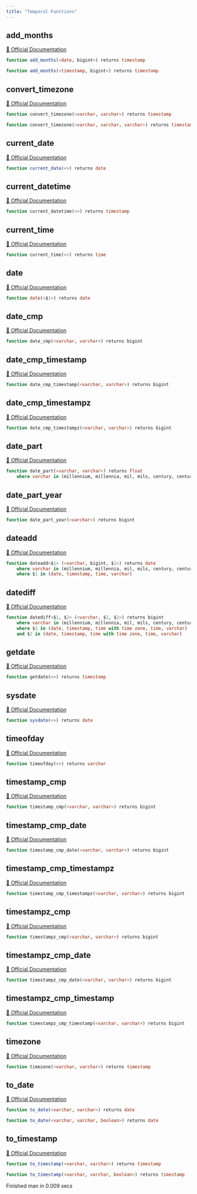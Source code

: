 ```yaml
---
title: "Temporal Functions"
---
```


## add_months
[🔗 Official Documentation](#)

```sql
function add_months(<date, bigint>) returns timestamp
```


```sql
function add_months(<timestamp, bigint>) returns timestamp
```


## convert_timezone
[🔗 Official Documentation](#)

```sql
function convert_timezone(<varchar, varchar>) returns timestamp
```


```sql
function convert_timezone(<varchar, varchar, varchar>) returns timestamp
```


## current_date
[🔗 Official Documentation](#)

```sql
function current_date(<>) returns date
```


## current_datetime
[🔗 Official Documentation](#)

```sql
function current_datetime(<>) returns timestamp
```


## current_time
[🔗 Official Documentation](#)

```sql
function current_time(<>) returns time
```


## date
[🔗 Official Documentation](#)

```sql
function date(<$1>) returns date
```


## date_cmp
[🔗 Official Documentation](#)

```sql
function date_cmp(<varchar, varchar>) returns bigint
```


## date_cmp_timestamp
[🔗 Official Documentation](#)

```sql
function date_cmp_timestamp(<varchar, varchar>) returns bigint
```


## date_cmp_timestampz
[🔗 Official Documentation](#)

```sql
function date_cmp_timestampz(<varchar, varchar>) returns bigint
```


## date_part
[🔗 Official Documentation](#)

```sql
function date_part(<varchar, varchar>) returns float
	where varchar in (millennium, millennia, mil, mils, century, centuries, c, cent, cents, decade, decades, dec, decs, year, years, y, yr, yrs, quarter, quarters, qtr, qtrs, month, months, mon, mons, week, weeks, w, dayofweek, dow, dw, weekday, dayofyear, doy, dy, yearday, days, days, d, hour, hours, h, hr, hrs, minute, minutes, m, min, mins, second, seconds, s, sec, secs, millisecond, milliseconds, ms, msec, msecs, msecond, mseconds, millisec, millisecs, millisecon, microsecond, microseconds, microsec, microsecs, microsecond, usecond, useconds, us, usec, usecs)
```


## date_part_year
[🔗 Official Documentation](#)

```sql
function date_part_year(<varchar>) returns bigint
```


## dateadd
[🔗 Official Documentation](#)

```sql
function dateadd<$1> (<varchar, bigint, $1>) returns date
	where varchar in (millennium, millennia, mil, mils, century, centuries, c, cent, cents, decade, decades, dec, decs, year, years, y, yr, yrs, quarter, quarters, qtr, qtrs, month, months, mon, mons, week, weeks, w, day, days, d, hour, hours, h, hr, hrs, minute, minutes, m, min, mins, second, seconds, s, sec, secs, millisecond, milliseconds, ms, msec, msecs, msecond, mseconds, millisec, millisecs, millisecon, microsecond, microseconds, microsec, microsecs, microsecond, usecond, useconds, us, usec, usecs)
	where $1 in (date, timestamp, time, varchar)
```


## datediff
[🔗 Official Documentation](#)

```sql
function datediff<$1, $2> (<varchar, $1, $2>) returns bigint
	where varchar in (millennium, millennia, mil, mils, century, centuries, c, cent, cents, decade, decades, dec, decs, year, years, y, yr, yrs, quarter, quarters, qtr, qtrs, month, months, mon, mons, week, weeks, w, day, days, d, hour, hours, h, hr, hrs, minute, minutes, m, min, mins, second, seconds, s, sec, secs, millisecond, milliseconds, ms, msec, msecs, msecond, mseconds, millisec, millisecs, millisecon, microsecond, microseconds, microsec, microsecs, microsecond, usecond, useconds, us, usec, usecs)
	where $1 in (date, timestamp, time with time zone, time, varchar)
	and $2 in (date, timestamp, time with time zone, time, varchar)
```


## getdate
[🔗 Official Documentation](#)

```sql
function getdate(<>) returns timestamp
```


## sysdate
[🔗 Official Documentation](#)

```sql
function sysdate(<>) returns date
```


## timeofday
[🔗 Official Documentation](#)

```sql
function timeofday(<>) returns varchar
```


## timestamp_cmp
[🔗 Official Documentation](#)

```sql
function timestamp_cmp(<varchar, varchar>) returns bigint
```


## timestamp_cmp_date
[🔗 Official Documentation](#)

```sql
function timestamp_cmp_date(<varchar, varchar>) returns bigint
```


## timestamp_cmp_timestampz
[🔗 Official Documentation](#)

```sql
function timestamp_cmp_timestampz(<varchar, varchar>) returns bigint
```


## timestampz_cmp
[🔗 Official Documentation](#)

```sql
function timestampz_cmp(<varchar, varchar>) returns bigint
```


## timestampz_cmp_date
[🔗 Official Documentation](#)

```sql
function timestampz_cmp_date(<varchar, varchar>) returns bigint
```


## timestampz_cmp_timestamp
[🔗 Official Documentation](#)

```sql
function timestampz_cmp_timestamp(<varchar, varchar>) returns bigint
```


## timezone
[🔗 Official Documentation](#)

```sql
function timezone(<varchar, varchar>) returns timestamp
```


## to_date
[🔗 Official Documentation](#)

```sql
function to_date(<varchar, varchar>) returns date
```


```sql
function to_date(<varchar, varchar, boolean>) returns date
```


## to_timestamp
[🔗 Official Documentation](#)

```sql
function to_timestamp(<varchar, varchar>) returns timestamp
```


```sql
function to_timestamp(<varchar, varchar, boolean>) returns timestamp
```


   Finished man in 0.009 secs

